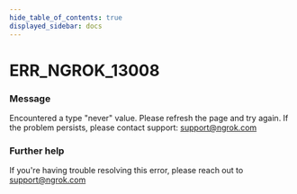 ```yaml
---
hide_table_of_contents: true
displayed_sidebar: docs
---
```



# ERR_NGROK_13008

### Message

Encountered a type "never" value. Please refresh the page and try again. If the problem persists, please contact support: support@ngrok.com

<ErrorDetails error="err_ngrok_13008" />

### Further help

If you're having trouble resolving this error, please reach out to [support@ngrok.com](mailto:support@ngrok.com?subject=Help%20with%20ERR_NGROK_13008)
